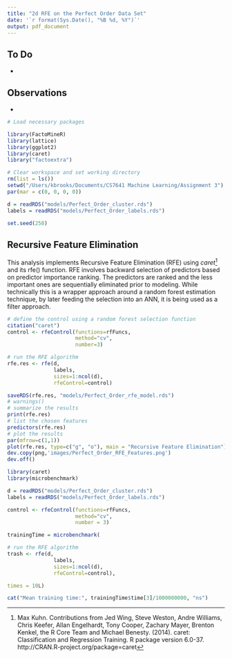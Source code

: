 ```yaml
---
title: "2d RFE on the Perfect Order Data Set"
date: '`r format(Sys.Date(), "%B %d, %Y")`'
output: pdf_document
---
```


To Do
-----
* 

Observations
------------
* 

```r
# Load necessary packages 

library(FactoMineR)
library(lattice)
library(ggplot2)
library(caret)
library("factoextra")

```

```r
# Clear workspace and set working directory
rm(list = ls())
setwd("/Users/kbrooks/Documents/CS7641 Machine Learning/Assignment 3")
par(mar = c(0, 0, 0, 0))

d = readRDS("models/Perfect_Order_cluster.rds")
labels = readRDS("models/Perfect_Order_labels.rds")

set.seed(250)
```

Recursive Feature Elimination
-----------------------------

This analysis implements Recursive Feature Elimination (RFE) using _caret_[^fn-1] and its rfe() function. RFE involves backward selection of predictors based on predictor importance ranking. The predictors are ranked and the less important ones are sequentially eliminated prior to modeling. While technically this is a wrapper approach around a random forest estimation technique, by later feeding the selection into an ANN, it is being used as a filter approach.

[^fn-1]: Max Kuhn. Contributions from Jed Wing, Steve Weston, Andre Williams, Chris Keefer, Allan Engelhardt, Tony Cooper, Zachary Mayer, Brenton Kenkel, the R Core Team and Michael Benesty. (2014). caret: Classification and Regression Training. R package version 6.0-37. http://CRAN.R-project.org/package=caret


```r
# define the control using a random forest selection function
citation("caret")
control <- rfeControl(functions=rfFuncs, 
                      method="cv", 
                      number=3)

# run the RFE algorithm
rfe.res <- rfe(d, 
               labels, 
               sizes=1:ncol(d), 
               rfeControl=control)

saveRDS(rfe.res, "models/Perfect_Order_rfe_model.rds")
# warnings()
# summarize the results
print(rfe.res)
# list the chosen features
predictors(rfe.res)
# plot the results
par(mfrow=c(1,1))
plot(rfe.res, type=c("g", "o"), main = "Recursive Feature Elimination")
dev.copy(png,'images/Perfect_Order_RFE_Features.png')
dev.off()

```


```r

library(caret)
library(microbenchmark)

d = readRDS("models/Perfect_Order_cluster.rds")
labels = readRDS("models/Perfect_Order_labels.rds")

control <- rfeControl(functions=rfFuncs, 
                      method="cv",
                      number = 3)

trainingTime = microbenchmark(

# run the RFE algorithm
trash <- rfe(d, 
               labels, 
               sizes=1:ncol(d), 
               rfeControl=control),

times = 10L)

cat("Mean training time:", trainingTime$time[3]/1000000000, "ns")
```
